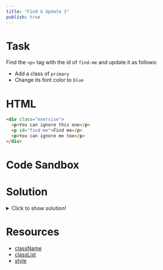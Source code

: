```yaml
---
title: "Find & Update 3"
publish: true
---
```


# Task

Find the `<p>` tag with the id of `find-me` and update it as follows:

- Add a class of `primary`
- Change its font color to `blue`

# HTML

```html
<div class="exercise">
  <p>You can ignore this one</p>
  <p id="find-me">Find me</p>
  <p>You can ignore me too</p>
</div>
```

# Code Sandbox
<Sandbox src="/dom-03.html" />

# Solution

<details>
  <summary>Click to show solution!</summary>

```javascript
const pTag = document.querySelector("#find-me")
pTag.style.color = "blue"
pTag.className = "primary"
```

</details>

# Resources

- [className](https://developer.mozilla.org/en-US/docs/Web/API/Element/className)
- [classList](https://developer.mozilla.org/en-US/docs/Web/API/Element/classList)
- [style](https://developer.mozilla.org/en-US/docs/Web/API/ElementCSSInlineStyle/style)
